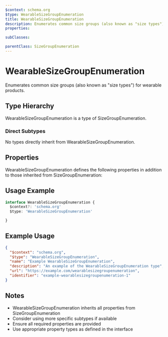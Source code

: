 ```yaml
---
$context: schema.org
$type: WearableSizeGroupEnumeration
title: WearableSizeGroupEnumeration
description: Enumerates common size groups (also known as "size types") for wearable products.
properties:

subClasses:

parentClass: SizeGroupEnumeration
---
```


# WearableSizeGroupEnumeration

Enumerates common size groups (also known as "size types") for wearable products.

## Type Hierarchy

WearableSizeGroupEnumeration is a type of SizeGroupEnumeration.

### Direct Subtypes

No types directly inherit from WearableSizeGroupEnumeration.

## Properties

WearableSizeGroupEnumeration defines the following properties in addition to those inherited from SizeGroupEnumeration:



## Usage Example

```typescript
interface WearableSizeGroupEnumeration {
  $context?: 'schema.org'
  $type: 'WearableSizeGroupEnumeration'

}
```

## Example Usage

```json
{
  "$context": "schema.org",
  "$type": "WearableSizeGroupEnumeration",
  "name": "Example WearableSizeGroupEnumeration",
  "description": "An example of the WearableSizeGroupEnumeration type",
  "url": "https://example.com/wearablesizegroupenumeration",
  "identifier": "example-wearablesizegroupenumeration-1"
}
```

## Notes

- WearableSizeGroupEnumeration inherits all properties from SizeGroupEnumeration
- Consider using more specific subtypes if available
- Ensure all required properties are provided
- Use appropriate property types as defined in the interface
